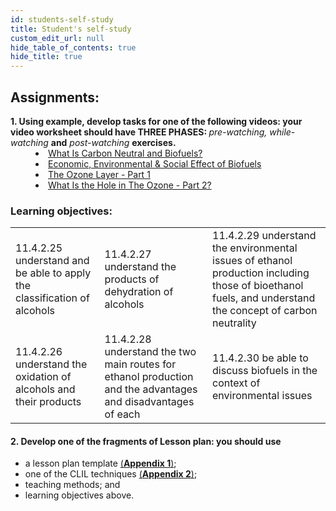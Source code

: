 ```yaml
---
id: students-self-study
title: Student's self-study
custom_edit_url: null
hide_table_of_contents: true
hide_title: true
---
```


## Assignments:

<dl>
  <dt>
    <strong>
      1. Using example, develop tasks for one of the following videos: your
      video worksheet should have THREE PHASES:
    </strong>
    <em> pre-watching, while-watching</em> <strong>and</strong> <em>
      post-watching
    </em> <strong>exercises.</strong>
  </dt>
  <dd>
    <li>
      <a href='https://youtu.be/I7VaTFscyFE'>
        What Is Carbon Neutral and Biofuels?
      </a>
    </li>
    <li>
      <a href='https://www.youtube.com/watch?v=UfZK727QMko'>
        Economic, Environmental & Social Effect of Biofuels
      </a>
    </li>
    <li>
      <a href='https://youtu.be/J0bx2BuxT-I'>
        The Ozone Layer - Part 1
      </a>
    </li>
    <li>
      <a href='https://youtu.be/WLqRBc4oxDk'>
        What Is the Hole in The Ozone - Part 2?
      </a>
    </li>
  </dd>
</dl>

### Learning objectives:

<table>
  <tr>
    <td>
      11.4.2.25 understand and be able to apply the classification of alcohols
    </td>
    <td>11.4.2.27 understand the products of dehydration of alcohols</td>
    <td>
      11.4.2.29 understand the environmental issues of ethanol production including those of bioethanol fuels, and understand the concept of carbon neutrality
    </td>
  </tr>
  <tr>
    <td>
      11.4.2.26 understand the oxidation of alcohols and their products
    </td>
    <td>
      11.4.2.28 understand the two main routes for ethanol production and the advantages and disadvantages of each
    </td>
    <td>
      11.4.2.30 be able to discuss biofuels in the context of environmental issues
    </td>
  </tr>
</table>

#### 2. Develop one of the fragments of Lesson plan: you should use

- a lesson plan template [(**Appendix 1**)](../appendix/1);
- one of the CLIL techniques [(**Appendix 2**)](../appendix/2);
- teaching methods; and
- learning objectives above.

